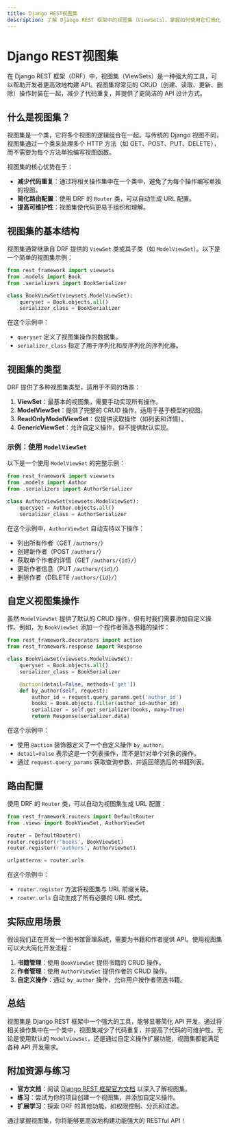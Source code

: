 ```yaml
---
title: Django REST视图集
description: 了解 Django REST 框架中的视图集（ViewSets），掌握如何使用它们简化 API 开发。
---
```


# Django REST视图集

在 Django REST 框架（DRF）中，视图集（ViewSets）是一种强大的工具，可以帮助开发者更高效地构建 API。视图集将常见的 CRUD（创建、读取、更新、删除）操作封装在一起，减少了代码重复，并提供了更简洁的 API 设计方式。

## 什么是视图集？

视图集是一个类，它将多个视图的逻辑组合在一起。与传统的 Django 视图不同，视图集通过一个类来处理多个 HTTP 方法（如 GET、POST、PUT、DELETE），而不需要为每个方法单独编写视图函数。

视图集的核心优势在于：
- **减少代码重复**：通过将相关操作集中在一个类中，避免了为每个操作编写单独的视图。
- **简化路由配置**：使用 DRF 的 `Router` 类，可以自动生成 URL 配置。
- **提高可维护性**：视图集使代码更易于组织和理解。

## 视图集的基本结构

视图集通常继承自 DRF 提供的 `ViewSet` 类或其子类（如 `ModelViewSet`）。以下是一个简单的视图集示例：

```python
from rest_framework import viewsets
from .models import Book
from .serializers import BookSerializer

class BookViewSet(viewsets.ModelViewSet):
    queryset = Book.objects.all()
    serializer_class = BookSerializer
```

在这个示例中：
- `queryset` 定义了视图集操作的数据集。
- `serializer_class` 指定了用于序列化和反序列化的序列化器。

## 视图集的类型

DRF 提供了多种视图集类型，适用于不同的场景：

1. **ViewSet**：最基本的视图集，需要手动实现所有操作。
2. **ModelViewSet**：提供了完整的 CRUD 操作，适用于基于模型的视图。
3. **ReadOnlyModelViewSet**：仅提供读取操作（如列表和详情）。
4. **GenericViewSet**：允许自定义操作，但不提供默认实现。

### 示例：使用 `ModelViewSet`

以下是一个使用 `ModelViewSet` 的完整示例：

```python
from rest_framework import viewsets
from .models import Author
from .serializers import AuthorSerializer

class AuthorViewSet(viewsets.ModelViewSet):
    queryset = Author.objects.all()
    serializer_class = AuthorSerializer
```

在这个示例中，`AuthorViewSet` 自动支持以下操作：
- 列出所有作者（GET `/authors/`）
- 创建新作者（POST `/authors/`）
- 获取单个作者的详情（GET `/authors/{id}/`）
- 更新作者信息（PUT `/authors/{id}/`）
- 删除作者（DELETE `/authors/{id}/`）

## 自定义视图集操作

虽然 `ModelViewSet` 提供了默认的 CRUD 操作，但有时我们需要添加自定义操作。例如，为 `BookViewSet` 添加一个按作者筛选书籍的操作：

```python
from rest_framework.decorators import action
from rest_framework.response import Response

class BookViewSet(viewsets.ModelViewSet):
    queryset = Book.objects.all()
    serializer_class = BookSerializer

    @action(detail=False, methods=['get'])
    def by_author(self, request):
        author_id = request.query_params.get('author_id')
        books = Book.objects.filter(author_id=author_id)
        serializer = self.get_serializer(books, many=True)
        return Response(serializer.data)
```

在这个示例中：
- 使用 `@action` 装饰器定义了一个自定义操作 `by_author`。
- `detail=False` 表示这是一个列表操作，而不是针对单个对象的操作。
- 通过 `request.query_params` 获取查询参数，并返回筛选后的书籍列表。

## 路由配置

使用 DRF 的 `Router` 类，可以自动为视图集生成 URL 配置：

```python
from rest_framework.routers import DefaultRouter
from .views import BookViewSet, AuthorViewSet

router = DefaultRouter()
router.register(r'books', BookViewSet)
router.register(r'authors', AuthorViewSet)

urlpatterns = router.urls
```

在这个示例中：
- `router.register` 方法将视图集与 URL 前缀关联。
- `router.urls` 自动生成了所有必要的 URL 模式。

## 实际应用场景

假设我们正在开发一个图书馆管理系统，需要为书籍和作者提供 API。使用视图集可以大大简化开发流程：

1. **书籍管理**：使用 `BookViewSet` 提供书籍的 CRUD 操作。
2. **作者管理**：使用 `AuthorViewSet` 提供作者的 CRUD 操作。
3. **自定义操作**：通过 `by_author` 操作，允许用户按作者筛选书籍。

## 总结

视图集是 Django REST 框架中一个强大的工具，能够显著简化 API 开发。通过将相关操作集中在一个类中，视图集减少了代码重复，并提高了代码的可维护性。无论是使用默认的 `ModelViewSet`，还是通过自定义操作扩展功能，视图集都能满足各种 API 开发需求。

## 附加资源与练习

- **官方文档**：阅读 [Django REST 框架官方文档](https://www.django-rest-framework.org/api-guide/viewsets/) 以深入了解视图集。
- **练习**：尝试为你的项目创建一个视图集，并添加自定义操作。
- **扩展学习**：探索 DRF 的其他功能，如权限控制、分页和过滤。

通过掌握视图集，你将能够更高效地构建功能强大的 RESTful API！